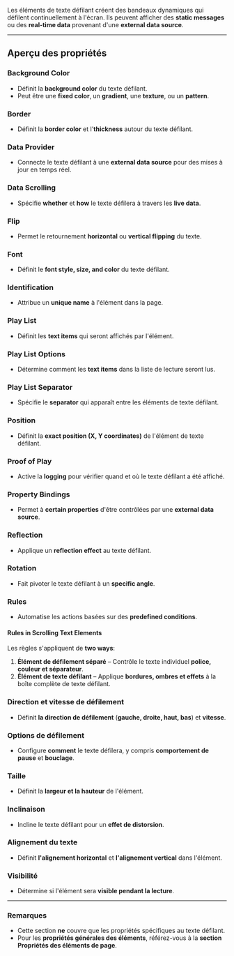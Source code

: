 Les éléments de texte défilant créent des bandeaux dynamiques qui défilent continuellement à l'écran. Ils peuvent afficher des **static messages** ou des **real-time data** provenant d'une **external data source**.

***

## **Aperçu des propriétés**

### **Background Color**

* Définit la **background color** du texte défilant.
* Peut être une **fixed color**, un **gradient**, une **texture**, ou un **pattern**.

### **Border**

* Définit la **border color** et l'**thickness** autour du texte défilant.

### **Data Provider**

* Connecte le texte défilant à une **external data source** pour des mises à jour en temps réel.

### **Data Scrolling**

* Spécifie **whether** et **how** le texte défilera à travers les **live data**.

### **Flip**

* Permet le retournement **horizontal** ou **vertical flipping** du texte.

### **Font**

* Définit le **font style, size, and color** du texte défilant.

### **Identification**

* Attribue un **unique name** à l'élément dans la page.

### **Play List**

* Définit les **text items** qui seront affichés par l'élément.

### **Play List Options**

* Détermine comment les **text items** dans la liste de lecture seront lus.

### **Play List Separator**

* Spécifie le **separator** qui apparaît entre les éléments de texte défilant.

### **Position**

* Définit la **exact position (X, Y coordinates)** de l'élément de texte défilant.

### **Proof of Play**

* Active la **logging** pour vérifier quand et où le texte défilant a été affiché.

### **Property Bindings**

* Permet à **certain properties** d'être contrôlées par une **external data source**.

### **Reflection**

* Applique un **reflection effect** au texte défilant.

### **Rotation**

* Fait pivoter le texte défilant à un **specific angle**.

### **Rules**

* Automatise les actions basées sur des **predefined conditions**.

#### **Rules in Scrolling Text Elements**

Les règles s'appliquent de **two ways**:

1. **Élément de défilement séparé** – Contrôle le texte individuel **police, couleur et séparateur**.
2. **Élément de texte défilant** – Applique **bordures, ombres et effets** à la boîte complète de texte défilant.

### **Direction et vitesse de défilement**

* Définit **la direction de défilement** (**gauche, droite, haut, bas**) et **vitesse**.

### **Options de défilement**

* Configure **comment** le texte défilera, y compris **comportement de pause** et **bouclage**.

### **Taille**

* Définit la **largeur et la hauteur** de l'élément.

### **Inclinaison**

* Incline le texte défilant pour un **effet de distorsion**.

### **Alignement du texte**

* Définit **l'alignement horizontal** et **l'alignement vertical** dans l'élément.

### **Visibilité**

* Détermine si l'élément sera **visible pendant la lecture**.

***

### **Remarques**

* Cette section **ne** couvre que les propriétés spécifiques au texte défilant.
* Pour les **propriétés générales des éléments**, référez-vous à la **section Propriétés des éléments de page**.
